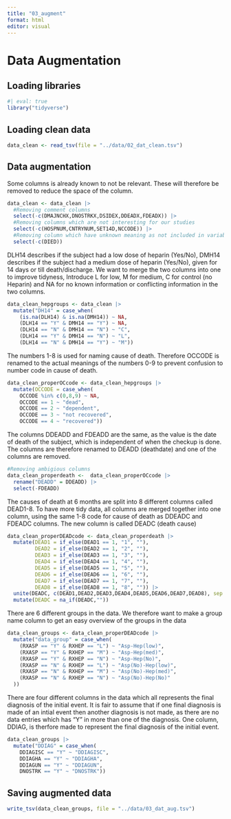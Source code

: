 ```yaml
---
title: "03_augment"
format: html
editor: visual
---
```


# Data Augmentation

## Loading libraries

```r
#| eval: true
library("tidyverse")
```

## Loading clean data

```r
data_clean <- read_tsv(file = "../data/02_dat_clean.tsv")
```

## Data augmentation

Some columns is already known to not be relevant. These will therefore be removed to reduce the space of the column.

```r

data_clean <- data_clean |> 
  #Removing comment columns
  select(-c(DMAJNCHX,DNOSTRKX,DSIDEX,DDEADX,FDEADX)) |> 
  #Removing columns which are not interesting for our studies
  select(-c(HOSPNUM,CNTRYNUM,SET14D,NCCODE)) |> 
  #Removing column which have unknown meaning as not included in variable descriptions
  select(-c(DIED))
```

DLH14 describes if the subject had a low dose of heparin (Yes/No), DMH14 describes if the subject had a medium dose of heparin (Yes/No), given for 14 days or till death/discharge. We want to merge the two columns into one to improve tidyness, Introduce L for low, M for medium, C for control (no Heparin) and NA for no known information or conflicting information in the two columns.

```r
data_clean_hepgroups <- data_clean |> 
  mutate("DH14" = case_when(
    (is.na(DLH14) & is.na(DMH14)) ~ NA,
    (DLH14 == "Y" & DMH14 == "Y") ~ NA,
    (DLH14 == "N" & DMH14 == "N") ~ "C",
    (DLH14 == "Y" & DMH14 == "N") ~ "L",
    (DLH14 == "N" & DMH14 == "Y") ~ "M"))
```

The numbers 1-8 is used for naming cause of death. Therefore OCCODE is renamed to the actual meanings of the numbers 0-9 to prevent confusion to number code in cause of death.

```r
data_clean_properOCcode <- data_clean_hepgroups |> 
  mutate(OCCODE = case_when(
    OCCODE %in% c(0,8,9) ~ NA,
    OCCODE == 1 ~ "dead",
    OCCODE == 2 ~ "dependent",
    OCCODE == 3 ~ "not recovered",
    OCCODE == 4 ~ "recovered"))
```

The columns DDEADD and FDEADD are the same, as the value is the date of death of the subject, which is independent of when the checkup is done. The columns are therefore renamed to DEADD (deathdate) and one of the columns are removed.

```r
#Removing ambigious columns
data_clean_properdeath <-  data_clean_properOCcode |> 
  rename("DEADD" = DDEADD) |> 
  select(-FDEADD)
```

The causes of death at 6 months are split into 8 different columns called DEAD1-8. To have more tidy data, all columns are merged together into one column, using the same 1-8 code for cause of death as DDEADC and FDEADC columns. The new column is called DEADC (death cause)

```r

data_clean_properDEADcode <- data_clean_properdeath |> 
  mutate(DEAD1 = if_else(DEAD1 == 1, "1", ""),
         DEAD2 = if_else(DEAD2 == 1, "2", ""),
         DEAD3 = if_else(DEAD3 == 1, "3", ""),
         DEAD4 = if_else(DEAD4 == 1, "4", ""),
         DEAD5 = if_else(DEAD5 == 1, "5", ""),
         DEAD6 = if_else(DEAD6 == 1, "6", ""),
         DEAD7 = if_else(DEAD7 == 1, "7", ""),
         DEAD8 = if_else(DEAD8 == 1, "8", "")) |>
  unite(DEADC, c(DEAD1,DEAD2,DEAD3,DEAD4,DEAD5,DEAD6,DEAD7,DEAD8), sep = "") |> 
  mutate(DEADC = na_if(DEADC,""))
```

There are 6 different groups in the data. We therefore want to make a group name column to get an easy overview of the groups in the data

```r
data_clean_groups <- data_clean_properDEADcode |> 
  mutate("data_group" = case_when(
    (RXASP == "Y" & RXHEP == "L") ~ "Asp-Hep(low)",
    (RXASP == "Y" & RXHEP == "M") ~ "Asp-Hep(med)",
    (RXASP == "Y" & RXHEP == "N") ~ "Asp-Hep(No)",
    (RXASP == "N" & RXHEP == "L") ~ "Asp(No)-Hep(low)",
    (RXASP == "N" & RXHEP == "M") ~ "Asp(No)-Hep(med)",
    (RXASP == "N" & RXHEP == "N") ~ "Asp(No)-Hep(No)"
  ))
```

There are four different columns in the data which all represents the final diagnosis of the initial event. It is fair to assume that if one final diagnosis is made of an intial event then another diagnosis is not made, as there are no data entries which has "Y" in more than one of the diagnosis. One column, DDIAG, is therfore made to represent the final diagnosis of the initial event.

```r
data_clean_groups |> 
  mutate("DDIAG" = case_when(
    DDIAGISC == "Y" ~ "DDIAGISC",
    DDIAGHA == "Y" ~ "DDIAGHA",
    DDIAGUN == "Y" ~ "DDIAGUN",
    DNOSTRK == "Y" ~ "DNOSTRK"))
```

## Saving augmented data

```r
write_tsv(data_clean_groups, file = "../data/03_dat_aug.tsv")
```
